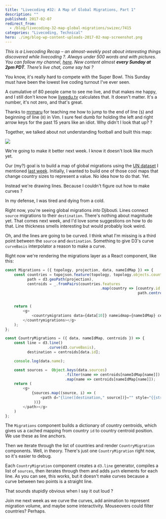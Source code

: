 ```yaml
---
title: "Livecoding #32: A Map of Global Migrations, Part 1"
description: ""
published: 2017-02-07
redirect_from:
  - /blog/livecoding-32-map-global-migrations/swizec/7415
categories: "Livecoding, Technical"
hero: ./img/blog-wp-content-uploads-2017-02-map-screenshot.png
---
```


_This is a Livecoding Recap – an almost-weekly post about interesting things discovered while livecoding ?. Always under 500 words and with pictures. You can follow my channel, [here](https://liveedu.tv/swizec). New content almost **every Sunday at 2pm PDT**. There’s live chat, come say hai ?_

You know, it's really hard to compete with the Super Bowl. This Sunday must have been the lowest live coding turnout I've ever seen.

A cumulative of 80 people came to see me live, and that makes me happy, and I still don't know how [liveedu.tv](https://www.liveedu.tv/swizec/) calculates that. It doesn't matter. It's a number, it's not zero, and that's great.

Thanks to [mrmaru](https://www.liveedu.tv/mrmaru/) for teaching me how to jump to the end of line (`$`) and beginning of line (`0`) in Vim. I sure feel dumb for holding the left and right arrow keys for the past 15 years like an idiot. Why didn't I look that up? ?

Together, we talked about not understanding football and built this map:

![](./img/blog-wp-content-uploads-2017-02-map-screenshot.png)

We're going to make it better next week. I know it doesn't look like much yet.

Our (my?) goal is to build a map of global migrations using the [UN dataset](https://github.com/curran/data/blob/gh-pages/un/migration/README.md) I mentioned [last week](https://swizec.com/blog/livecoding-31-datasets-hard/swizec/7403). Initially, I wanted to build one of those cool maps that change country sizes to represent a value. No idea how to do that. Yet.

Instead we're drawing lines. Because I couldn't figure out how to make curves ?

In my defense, I was tired and dying from a cold.

Right now, you're seeing global migrations _into_ Djibouti. Lines connect `source` migrations to their `destination`. There's nothing about magnitude yet. That comes next week, and I'd love some suggestions on how to do that. Line thickness smells interesting but would probably look weird.

Oh, and the lines are going to be curved. I think what I'm missing is a third point between the `source` and `destination`. Something to give D3's curve `curveBasis` interpolator a reason to make a curve.

Right now we're rendering the migrations layer as a React component, like this:

```javascript
const Migrations = ({ topology, projection, data, nameIdMap }) => {
    const countries = topojson.feature(topology, topology.objects.countries),
          path = d3.geoPath(projection),
          centroids = _.fromPairs(countries.features
                                           .map(country => [country.id,
                                                            path.centroid(country)]));


    return (
        <g>
            <countrymigrations data={data[10]} nameidmap={nameIdMap} centroids={centroids}>
        </countrymigrations></g>
    );
};

const CountryMigrations = ({ data, nameIdMap, centroids }) => {
    const line = d3.line()
                   .curve(d3.curveBasis),
          destination = centroids[data.id];

    console.log(data.name);

    const sources =  Object.keys(data.sources)
                           .filter(name => centroids[nameIdMap[name]])
                           .map(name => centroids[nameIdMap[name]]);
    return (
        <g>
            {sources.map((source, i) => (
                <path d="{line([destination," source])}="" style="{{stroke:" 'black',="" strokewidth:="" '1px'}}="" key={`${data.id}-${i}`}>
             ))}
        </path></g>
    )
};
```

The `Migrations` component builds a dictionary of country centroids, which gives us a cached mapping from country `id` to country centroid position. We use these as line anchors.

Then we iterate through the list of countries and render `CountryMigration` components. Well, in theory. There's just one `CountryMigration` right now, so it's easier to debug.

Each `CountryMigration` component creates a `d3.line` generator, compiles a list of `sources`, then iterates through them and adds `path` elements for each line. As you can see, this works, but it doesn't make curves because a curve between two points is a straight line.

That sounds stupidly obvious when I say it out loud ?

Join me next week as we curve the curves, add animation to represent migration volume, and maybe some interactivity. Mouseovers could filter countries? Perhaps.
